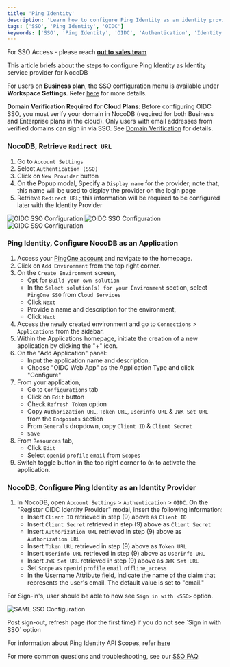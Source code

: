 ```yaml
---
title: 'Ping Identity'
description: 'Learn how to configure Ping Identity as an identity provider for NocoDB.'
tags: ['SSO', 'Ping Identity', 'OIDC']
keywords: ['SSO', 'Ping Identity', 'OIDC', 'Authentication', 'Identity Provider']
---
```


<Callout type="info">For SSO Access - please reach [**out to sales team**](https://cal.com/nocodb)</Callout>

This article briefs about the steps to configure Ping Identity as Identity service provider for NocoDB

<Callout type="info">For users on **Business plan**, the SSO configuration menu is available under **Workspace Settings**.
    Refer [here](/docs/product-docs/account-settings/authentication#business-plan) for more details.</Callout>

<Callout type="warning">**Domain Verification Required for Cloud Plans**: Before configuring OIDC SSO, you must verify your domain in NocoDB (required for both Business and Enterprise plans in the cloud). Only users with email addresses from verified domains can sign in via SSO. See [Domain Verification](/docs/product-docs/account-settings/authentication#domain-verification) for details.</Callout>

### NocoDB, Retrieve `Redirect URL`
1. Go to `Account Settings`
2. Select `Authentication (SSO)`
3. Click on `New Provider` button
4. On the Popup modal, Specify a `Display name` for the provider; note that, this name will be used to display the provider on the login page
5. Retrieve `Redirect URL`; this information will be required to be configured later with the Identity Provider

![OIDC SSO Configuration](/img/v2/account-settings/SSO-1.png)
![OIDC SSO Configuration](/img/v2/account-settings/OIDC-2.png)
![OIDC SSO Configuration](/img/v2/account-settings/OIDC-3.png)


### Ping Identity, Configure NocoDB as an Application
1. Access your [PingOne account](https://www.pingidentity.com/en/account/sign-on.html) and navigate to the homepage.
2. Click on `Add Environment` from the top right corner.
3. On the `Create Environment` screen,
    - Opt for `Build your own solution`
    - In the `Select solution(s) for your Environment` section, select `PingOne SSO` from `Cloud Services`
    - Click `Next`
    - Provide a name and description for the environment,
    - Click `Next`
4. Access the newly created environment and go to `Connections` > `Applications` from the sidebar.
5. Within the Applications homepage, initiate the creation of a new application by clicking the "+" icon.
6. On the "Add Application" panel:
    - Input the application name and description.
    - Choose "OIDC Web App" as the Application Type and click "Configure"
7. From your application,
    - Go to `Configurations` tab
    - Click on `Edit` button
    - Check `Refresh Token` option
    - Copy `Authorization URL`, `Token URL`, `Userinfo URL` & `JWK Set URL` from the `Endpoints` section
    - From `Generals` dropdown, copy `Client ID` & `Client Secret`
    - `Save`
8. From `Resources` tab,
    - Click `Edit`
    - Select `openid` `profile` `email` from `Scopes`
9. Switch toggle button in the top right corner to `On` to activate the application.


### NocoDB, Configure Ping Identity as an Identity Provider
1. In NocoDB, open `Account Settings` > `Authentication` > `OIDC`. On the "Register OIDC Identity Provider" modal, insert the following information:
    - Insert `Client ID` retrieved in step (9) above as `Client ID`
    - Insert `Client Secret` retrieved in step (9) above as `Client Secret`
    - Insert `Authorization URL` retrieved in step (9) above as `Authorization URL`
    - Insert `Token URL` retrieved in step (9) above as `Token URL`
    - Insert `Userinfo URL` retrieved in step (9) above as `Userinfo URL`
    - Insert `JWK Set URL` retrieved in step (9) above as `JWK Set URL`
    - Set `Scope` as `openid` `profile` `email` `offline_access`
    - In the Username Attribute field, indicate the name of the claim that represents the user's email. The default value is set to "email."

For Sign-in's, user should be able to now see `Sign in with <SSO>` option.

![SAML SSO Configuration](/img/v2/account-settings/SSO-SignIn.png)


<Callout type="note">
Post sign-out, refresh page (for the first time) if you do not see `Sign in with SSO` option
</Callout>

For information about Ping Identity API Scopes, refer [here](https://docs.pingidentity.com/r/en-us/pingone/pingone_t_edit_scopes_for_an_application)

<Callout type="info">For more common questions and troubleshooting, see our [SSO FAQ](/docs/product-docs/account-settings/authentication/FAQs).</Callout>
